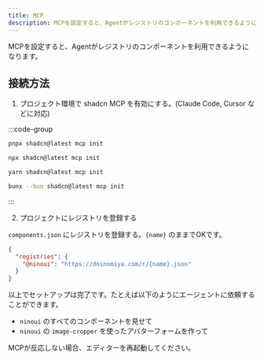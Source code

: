 ```yaml
---
title: MCP
description: MCPを設定すると、Agentがレジストリのコンポーネントを利用できるようになります。
---
```


MCPを設定すると、Agentがレジストリのコンポーネントを利用できるようになります。

## 接続方法

1. プロジェクト環境で shadcn MCP を有効にする。(Claude Code, Cursor などに対応)

:::code-group

```bash group=pnpm
pnpx shadcn@latest mcp init
```

```bash group=npm
npx shadcn@latest mcp init
```

```bash group=yarn
yarn shadcn@latest mcp init
```

```bash group=bun
bunx --bun shadcn@latest mcp init
```

:::

2. プロジェクトにレジストリを登録する

`components.json` にレジストリを登録する。`{name}` のままでOKです。

```json
{
  "registries": {
    "@ninoui": "https://dninomiya.com/r/{name}.json"
  }
}
```

以上でセットアップは完了です。たとえば以下のようにエージェントに依頼することができます。

- `ninoui` のすべてのコンポーネントを見せて
- `ninoui` の `image-cropper` を使ったアバターフォームを作って

MCPが反応しない場合、エディターを再起動してください。